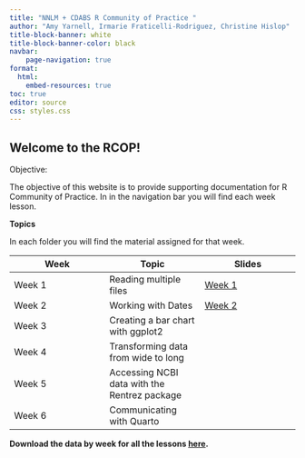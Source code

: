 ```yaml
---
title: "NNLM + CDABS R Community of Practice "
author: "Amy Yarnell, Irmarie Fraticelli-Rodriguez, Christine Hislop"
title-block-banner: white
title-block-banner-color: black
navbar:
    page-navigation: true
format: 
  html:
    embed-resources: true
toc: true
editor: source
css: styles.css
---
```


## Welcome to the RCOP!

Objective: 

The objective of this website is to provide supporting documentation for R Community of Practice. In in the navigation bar you will find each week lesson.

**Topics**

In each folder you will find the material assigned for that week.

| Week  | Topic | Slides |
| ---   | ---   | ---    |
| Week 1  | Reading multiple files                       | <a href="Week01/week01_slides.html" target="_blank">Week 1</a> |
| Week 2  | Working with Dates                           | <a href="Week02/week02_slides.html" target="_blank">Week 2</a> | 
| Week 3  | Creating a bar chart with ggplot2            ||
| Week 4	| Transforming data from wide to long          ||
| Week 5  | Accessing NCBI data with the Rentrez package ||
| Week 6  | Communicating with Quarto                    ||

**Download the data by week for all the lessons [here](https://osf.io/fsg4w/).**